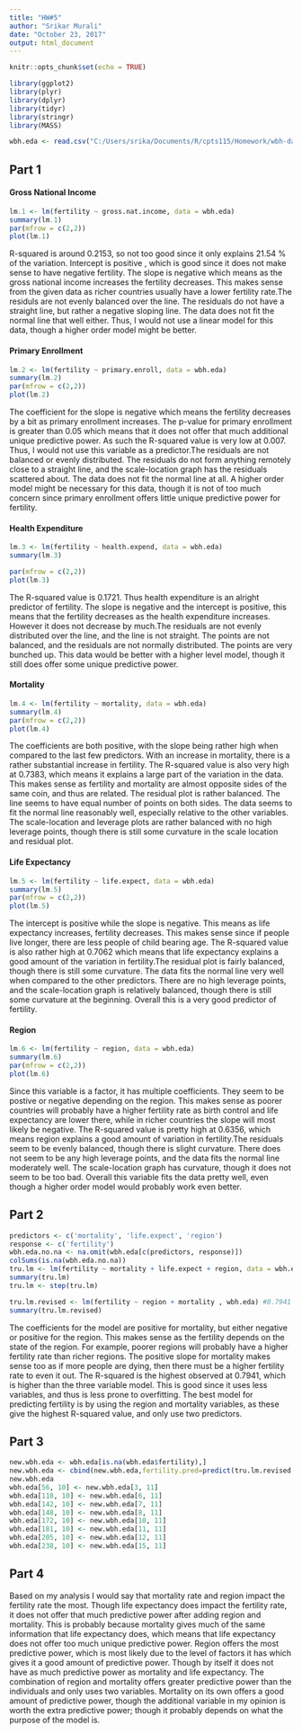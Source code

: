 ---
title: "HW#5"
author: "Srikar Murali"
date: "October 23, 2017"
output: html_document
---

```{r setup, include=FALSE}
knitr::opts_chunk$set(echo = TRUE)
```


```{r begin, include=FALSE, warning=FALSE, message=FALSE}
library(ggplot2)
library(plyr)
library(dplyr)
library(tidyr)
library(stringr)
library(MASS)

wbh.eda <- read.csv("C:/Users/srika/Documents/R/cpts115/Homework/wbh-dat4.csv", stringsAsFactors = FALSE)


```

## Part 1

#### Gross National Income

```{r gross.nat.incom}
lm.1 <- lm(fertility ~ gross.nat.income, data = wbh.eda)
summary(lm.1)
par(mfrow = c(2,2))
plot(lm.1)

```

R-squared is around 0.2153, so not too good since it only explains 21.54 % of the variation. Intercept is positive , which is good since it does
not make sense to have negative fertility. The slope is negative which means as the gross national income increases the fertility decreases. This makes sense from the given data as richer countries usually have a lower fertility rate.The residuls are not evenly balanced over the line. The residuals do not have a straight line, but rather a negative sloping line. The data does not fit the normal line that well either. Thus, I would not use a linear model for this data, though a higher order model might be better.

#### Primary Enrollment

```{r primary.enroll}
lm.2 <- lm(fertility ~ primary.enroll, data = wbh.eda)
summary(lm.2)
par(mfrow = c(2,2))
plot(lm.2)
```

The coefficient for the slope is negative which means the fertility decreases by a bit as primary enrollment increases. The p-value for primary
enrollment is greater than 0.05 which means that it does not offer that much additional unique predictive power. As such the R-squared value is very low at 0.007. Thus, I would not use this variable as a predictor.The residuals are not balanced or evenly distributed. The residuals do not form anything remotely close to a straight line, and the scale-location graph has the residuals scattered about. The data does not fit the normal line at all. A higher order model might be necessary for this data, though it is not of too much concern since primary enrollment offers little unique predictive power for fertility.


#### Health Expenditure

```{r health.expend}
lm.3 <- lm(fertility ~ health.expend, data = wbh.eda)
summary(lm.3)

par(mfrow = c(2,2))
plot(lm.3)
```

The R-squared value is 0.1721. Thus health expenditure is an alright predictor of fertility. The slope is negative and the intercept is positive,
this means that the fertility decreases as the health expenditure increases. However it does not decrease by much.The residuals are not evenly distributed over the line, and the line is not straight. The points are not balanced, and the residuals are not normally distributed. The points are very bunched up. This data would be better with a higher level model, though it still does offer some unique predictive power.


#### Mortality

```{r Mortality}
lm.4 <- lm(fertility ~ mortality, data = wbh.eda)
summary(lm.4)
par(mfrow = c(2,2))
plot(lm.4)

```

The coefficients are both positive, with the slope being rather high when compared to the last few predictors. With an increase in mortality, 
there is a rather substantial increase in fertility. The R-squared value is also very high at 0.7383, which means it explains a large part of the variation in the data. This makes sense as fertility and mortality are almost opposite sides of the same coin, and thus are related. The residual plot is rather balanced. The line seems to have equal number of points on both sides. The data seems to fit the normal line reasonably well, especially relative to the other variables. The scale-location and leverage plots are rather balanced with no high leverage points, though there is still some curvature in the scale location and residual plot.

#### Life Expectancy

```{r Life Expectancy}
lm.5 <- lm(fertility ~ life.expect, data = wbh.eda)
summary(lm.5)
par(mfrow = c(2,2))
plot(lm.5)

```

The intercept is positive while the slope is negative. This means as life expectancy increases, fertility decreases. This makes sense since if 
people live longer, there are less people of child bearing age. The R-squared value is also rather high at 0.7062 which means that life expectancy explains a good amount of the variation in fertility.The residual plot is fairly balanced, though there is still some curvature. The data fits the normal line very well when compared to the other predictors. There are no high leverage points, and the scale-location graph is relatively balanced, though there is still some curvature at the beginning. Overall this is a very good predictor of fertility.


#### Region

```{r Region}
lm.6 <- lm(fertility ~ region, data = wbh.eda)
summary(lm.6)
par(mfrow = c(2,2))
plot(lm.6)

```

Since this variable is a factor, it has multiple coefficients. They seem to be postive or negative depending on the region. This makes sense
as poorer countries will probably have a higher fertility rate as birth control and life expectancy are lower there, while in richer countries
the slope will most likely be negative. The R-squared value is pretty high at 0.6356, which means region explains a good amount of variation
in fertility.The residuals seem to be evenly balanced, though there is slight curvature. There does not seem to be any high leverage points, and the data fits the normal line moderately well. The scale-location graph has curvature, though it does not seem to be too bad. Overall this variable fits the data pretty well, even though a higher order model would probably work even better.



## Part 2

```{r p2}
predictors <- c('mortality', 'life.expect', 'region')
response <- c('fertility')
wbh.eda.no.na <- na.omit(wbh.eda[c(predictors, response)])
colSums(is.na(wbh.eda.no.na))
tru.lm <- lm(fertility ~ mortality + life.expect + region, data = wbh.eda.no.na)
summary(tru.lm)
tru.lm <- step(tru.lm)

tru.lm.revised <- lm(fertility ~ region + mortality , wbh.eda) #0.7941
summary(tru.lm.revised)

```

The coefficients for the model are positive for mortality, but either negative or positive for the region. This makes sense as the fertility
depends on the state of the region. For example, poorer regions will probably have a higher fertility rate than richer regions. The positive
slope for mortality makes sense too as if more people are dying, then there must be a higher fertility rate to even it out. The R-squared is the highest observed at 0.7941, which is higher than the three variable model. This is good since it uses less variables, and thus is less prone to overfitting. The best model for predicting fertility is by using the region and mortality variables, as these give the highest R-squared value, and only use two predictors.


## Part 3

```{r Part 3}

new.wbh.eda <- wbh.eda[is.na(wbh.eda$fertility),]
new.wbh.eda <- cbind(new.wbh.eda,fertility.pred=predict(tru.lm.revised, new.wbh.eda))
new.wbh.eda
wbh.eda[56, 10] <- new.wbh.eda[3, 11]
wbh.eda[118, 10] <- new.wbh.eda[6, 11]
wbh.eda[142, 10] <- new.wbh.eda[7, 11]
wbh.eda[148, 10] <- new.wbh.eda[8, 11]
wbh.eda[172, 10] <- new.wbh.eda[10, 11]
wbh.eda[181, 10] <- new.wbh.eda[11, 11]
wbh.eda[205, 10] <- new.wbh.eda[12, 11]
wbh.eda[238, 10] <- new.wbh.eda[15, 11]


```


## Part 4

Based on my analysis I would say that mortality rate and region impact the fertility rate the most. Though life expectancy does impact the 
fertility rate, it does not offer that much predictive power after adding region and mortality. This is probably because mortality gives much
of the same information that life expectancy does, which means that life expectancy does not offer too much unique predictive power. Region
offers the most predictive power, which is most likely due to the level of factors it has which gives it a good amount of predictive power. Though by itself it does not have as much predictive power as mortality and life expectancy. The combination of region and mortality offers greater predictive power than the individuals and only uses two variables. Mortality on its own offers a good amount of predictive power, though the additional variable in my opinion is worth the extra predictive power; though it probably depends on what the purpose of the model is.